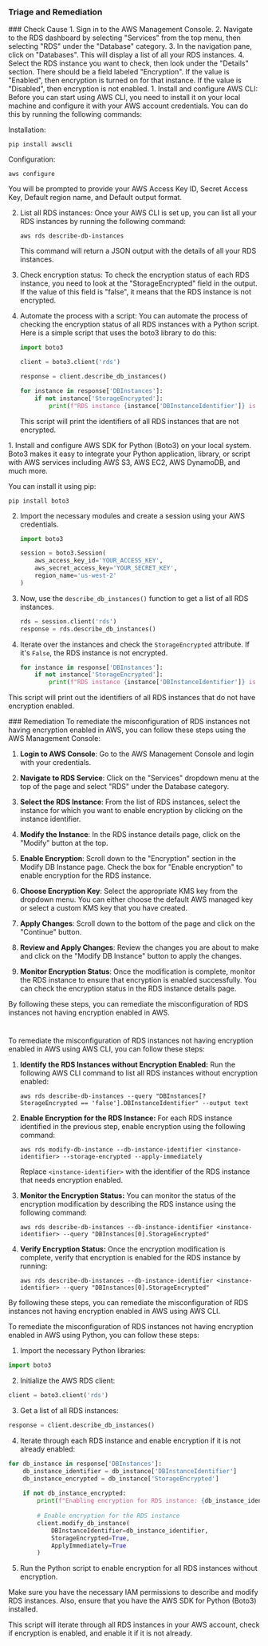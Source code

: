 
### Triage and Remediation
<Tabs>

<Tab title='Cause'>
### Check Cause
<AccordionGroup>
<Accordion title='Using Console' defaultOpen='true'>
1. Sign in to the AWS Management Console.
2. Navigate to the RDS dashboard by selecting "Services" from the top menu, then selecting "RDS" under the "Database" category.
3. In the navigation pane, click on "Databases". This will display a list of all your RDS instances.
4. Select the RDS instance you want to check, then look under the "Details" section. There should be a field labeled "Encryption". If the value is "Enabled", then encryption is turned on for that instance. If the value is "Disabled", then encryption is not enabled.
</Accordion>

<Accordion title='Using CLI'>
1. Install and configure AWS CLI: Before you can start using AWS CLI, you need to install it on your local machine and configure it with your AWS account credentials. You can do this by running the following commands:

   Installation:
   ```
   pip install awscli
   ```
   Configuration:
   ```
   aws configure
   ```
   You will be prompted to provide your AWS Access Key ID, Secret Access Key, Default region name, and Default output format.

2. List all RDS instances: Once your AWS CLI is set up, you can list all your RDS instances by running the following command:
   ```
   aws rds describe-db-instances
   ```
   This command will return a JSON output with the details of all your RDS instances.

3. Check encryption status: To check the encryption status of each RDS instance, you need to look at the "StorageEncrypted" field in the output. If the value of this field is "false", it means that the RDS instance is not encrypted.

4. Automate the process with a script: You can automate the process of checking the encryption status of all RDS instances with a Python script. Here is a simple script that uses the boto3 library to do this:

   ```python
   import boto3

   client = boto3.client('rds')

   response = client.describe_db_instances()

   for instance in response['DBInstances']:
       if not instance['StorageEncrypted']:
           print(f"RDS instance {instance['DBInstanceIdentifier']} is not encrypted.")
   ```
   This script will print the identifiers of all RDS instances that are not encrypted.
</Accordion>

<Accordion title='Using Python'>
1. Install and configure AWS SDK for Python (Boto3) on your local system. Boto3 makes it easy to integrate your Python application, library, or script with AWS services including AWS S3, AWS EC2, AWS DynamoDB, and much more.

   You can install it using pip:
   ```
   pip install boto3
   ```

2. Import the necessary modules and create a session using your AWS credentials.

   ```python
   import boto3

   session = boto3.Session(
       aws_access_key_id='YOUR_ACCESS_KEY',
       aws_secret_access_key='YOUR_SECRET_KEY',
       region_name='us-west-2'
   )
   ```

3. Now, use the `describe_db_instances()` function to get a list of all RDS instances. 

   ```python
   rds = session.client('rds')
   response = rds.describe_db_instances()
   ```

4. Iterate over the instances and check the `StorageEncrypted` attribute. If it's `False`, the RDS instance is not encrypted.

   ```python
   for instance in response['DBInstances']:
       if not instance['StorageEncrypted']:
           print(f"RDS instance {instance['DBInstanceIdentifier']} is not encrypted.")
   ```
   
This script will print out the identifiers of all RDS instances that do not have encryption enabled.
</Accordion>

</AccordionGroup>
</Tab>
<Tab title='Remediation'>
### Remediation

<AccordionGroup>
<Accordion title='Using Console' defaultOpen='true'>
To remediate the misconfiguration of RDS instances not having encryption enabled in AWS, you can follow these steps using the AWS Management Console:

1. **Login to AWS Console**: Go to the AWS Management Console and login with your credentials.

2. **Navigate to RDS Service**: Click on the "Services" dropdown menu at the top of the page and select "RDS" under the Database category.

3. **Select the RDS Instance**: From the list of RDS instances, select the instance for which you want to enable encryption by clicking on the instance identifier.

4. **Modify the Instance**: In the RDS instance details page, click on the "Modify" button at the top.

5. **Enable Encryption**: Scroll down to the "Encryption" section in the Modify DB Instance page. Check the box for "Enable encryption" to enable encryption for the RDS instance.

6. **Choose Encryption Key**: Select the appropriate KMS key from the dropdown menu. You can either choose the default AWS managed key or select a custom KMS key that you have created.

7. **Apply Changes**: Scroll down to the bottom of the page and click on the "Continue" button.

8. **Review and Apply Changes**: Review the changes you are about to make and click on the "Modify DB Instance" button to apply the changes.

9. **Monitor Encryption Status**: Once the modification is complete, monitor the RDS instance to ensure that encryption is enabled successfully. You can check the encryption status in the RDS instance details page.

By following these steps, you can remediate the misconfiguration of RDS instances not having encryption enabled in AWS.

#
</Accordion>

<Accordion title='Using CLI'>
To remediate the misconfiguration of RDS instances not having encryption enabled in AWS using AWS CLI, you can follow these steps:

1. **Identify the RDS Instances without Encryption Enabled:**
   Run the following AWS CLI command to list all RDS instances without encryption enabled:
   ```
   aws rds describe-db-instances --query "DBInstances[?StorageEncrypted == 'false'].DBInstanceIdentifier" --output text
   ```

2. **Enable Encryption for the RDS Instance:**
   For each RDS instance identified in the previous step, enable encryption using the following command:
   ```
   aws rds modify-db-instance --db-instance-identifier <instance-identifier> --storage-encrypted --apply-immediately
   ```

   Replace `<instance-identifier>` with the identifier of the RDS instance that needs encryption enabled.

3. **Monitor the Encryption Status:**
   You can monitor the status of the encryption modification by describing the RDS instance using the following command:
   ```
   aws rds describe-db-instances --db-instance-identifier <instance-identifier> --query "DBInstances[0].StorageEncrypted"
   ```

4. **Verify Encryption Status:**
   Once the encryption modification is complete, verify that encryption is enabled for the RDS instance by running:
   ```
   aws rds describe-db-instances --db-instance-identifier <instance-identifier> --query "DBInstances[0].StorageEncrypted"
   ```

By following these steps, you can remediate the misconfiguration of RDS instances not having encryption enabled in AWS using AWS CLI.
</Accordion>

<Accordion title='Using Python'>
To remediate the misconfiguration of RDS instances not having encryption enabled in AWS using Python, you can follow these steps:

1. Import the necessary Python libraries:
```python
import boto3
```

2. Initialize the AWS RDS client:
```python
client = boto3.client('rds')
```

3. Get a list of all RDS instances:
```python
response = client.describe_db_instances()
```

4. Iterate through each RDS instance and enable encryption if it is not already enabled:
```python
for db_instance in response['DBInstances']:
    db_instance_identifier = db_instance['DBInstanceIdentifier']
    db_instance_encrypted = db_instance['StorageEncrypted']
    
    if not db_instance_encrypted:
        print(f"Enabling encryption for RDS instance: {db_instance_identifier}")
        
        # Enable encryption for the RDS instance
        client.modify_db_instance(
            DBInstanceIdentifier=db_instance_identifier,
            StorageEncrypted=True,
            ApplyImmediately=True
        )
```

5. Run the Python script to enable encryption for all RDS instances without encryption.

Make sure you have the necessary IAM permissions to describe and modify RDS instances. Also, ensure that you have the AWS SDK for Python (Boto3) installed.

This script will iterate through all RDS instances in your AWS account, check if encryption is enabled, and enable it if it is not already.
</Accordion>

</AccordionGroup>
</Tab>
</Tabs>
